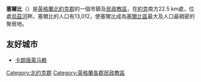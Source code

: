 '''塞爾比'''（{{lang-en|'''Selby'''}}）是[[英格蘭|英格蘭]][[北約克郡|北約克郡]]的一個市鎮及[[民政教區|民政教區]]，在[[約克|約克]]南方22.5 km處，位處[[烏茲河|烏茲河]]畔。塞爾比的人口有13,012，使塞爾比成為[[塞爾比區|塞爾比區]]最大及人口最稠密的聚居地。

==友好城市==
* {{FRA}} [[卡朗唐莱马赖|卡朗唐莱马赖]]

{{Commons category|Selby, North Yorkshire}}

{{Authority control}}
[[Category:北约克郡|Category:北约克郡]]
[[Category:英格蘭各郡民政教區|Category:英格蘭各郡民政教區]]